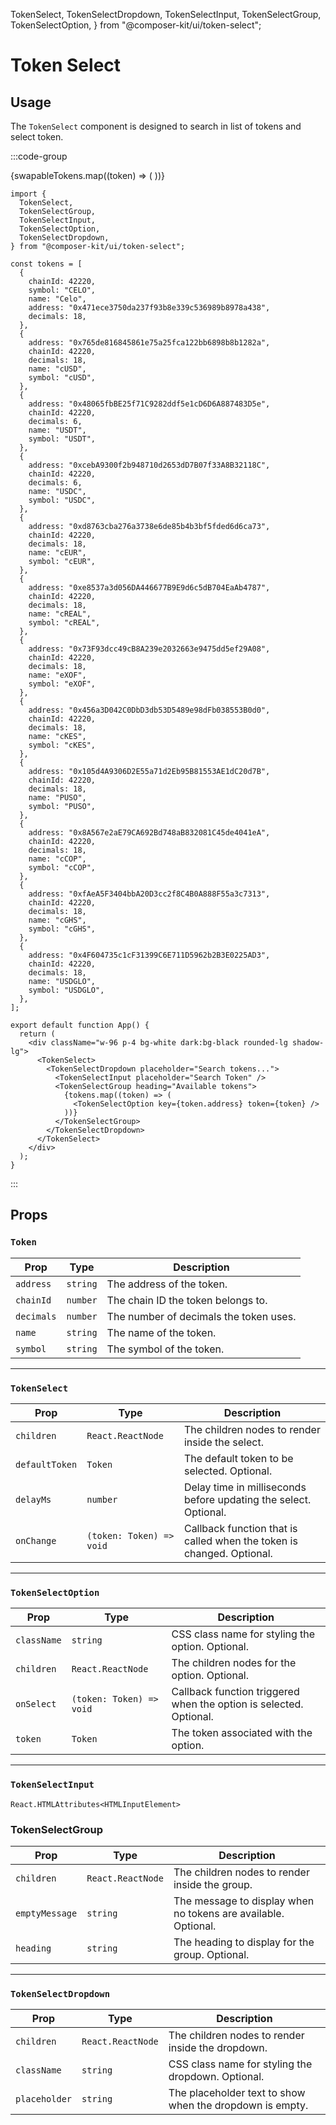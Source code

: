   TokenSelect,
  TokenSelectDropdown,
  TokenSelectInput,
  TokenSelectGroup,
  TokenSelectOption,
} from "@composer-kit/ui/token-select";

# Token Select

## Usage

The `TokenSelect` component is designed to search in list of tokens and select token.

:::code-group

<div data-title="Preview">
  <div className="flex items-center justify-center">
    <TokenSelect delayMs={300}>
      <TokenSelectDropdown placeholder="Search tokens...">
        <TokenSelectInput placeholder="Search Token" />
        <TokenSelectGroup heading="Available tokens">
          {swapableTokens.map((token) => (
            <TokenSelectOption key={token.address} token={token} />
          ))}
        </TokenSelectGroup>
      </TokenSelectDropdown>
    </TokenSelect>
  </div>
</div>

```tsx [app.tsx]
import {
  TokenSelect,
  TokenSelectGroup,
  TokenSelectInput,
  TokenSelectOption,
  TokenSelectDropdown,
} from "@composer-kit/ui/token-select";

const tokens = [
  {
    chainId: 42220,
    symbol: "CELO",
    name: "Celo",
    address: "0x471ece3750da237f93b8e339c536989b8978a438",
    decimals: 18,
  },
  {
    address: "0x765de816845861e75a25fca122bb6898b8b1282a",
    chainId: 42220,
    decimals: 18,
    name: "cUSD",
    symbol: "cUSD",
  },
  {
    address: "0x48065fbBE25f71C9282ddf5e1cD6D6A887483D5e",
    chainId: 42220,
    decimals: 6,
    name: "USDT",
    symbol: "USDT",
  },
  {
    address: "0xcebA9300f2b948710d2653dD7B07f33A8B32118C",
    chainId: 42220,
    decimals: 6,
    name: "USDC",
    symbol: "USDC",
  },
  {
    address: "0xd8763cba276a3738e6de85b4b3bf5fded6d6ca73",
    chainId: 42220,
    decimals: 18,
    name: "cEUR",
    symbol: "cEUR",
  },
  {
    address: "0xe8537a3d056DA446677B9E9d6c5dB704EaAb4787",
    chainId: 42220,
    decimals: 18,
    name: "cREAL",
    symbol: "cREAL",
  },
  {
    address: "0x73F93dcc49cB8A239e2032663e9475dd5ef29A08",
    chainId: 42220,
    decimals: 18,
    name: "eXOF",
    symbol: "eXOF",
  },
  {
    address: "0x456a3D042C0DbD3db53D5489e98dFb038553B0d0",
    chainId: 42220,
    decimals: 18,
    name: "cKES",
    symbol: "cKES",
  },
  {
    address: "0x105d4A9306D2E55a71d2Eb95B81553AE1dC20d7B",
    chainId: 42220,
    decimals: 18,
    name: "PUSO",
    symbol: "PUSO",
  },
  {
    address: "0x8A567e2aE79CA692Bd748aB832081C45de4041eA",
    chainId: 42220,
    decimals: 18,
    name: "cCOP",
    symbol: "cCOP",
  },
  {
    address: "0xfAeA5F3404bbA20D3cc2f8C4B0A888F55a3c7313",
    chainId: 42220,
    decimals: 18,
    name: "cGHS",
    symbol: "cGHS",
  },
  {
    address: "0x4F604735c1cF31399C6E711D5962b2B3E0225AD3",
    chainId: 42220,
    decimals: 18,
    name: "USDGLO",
    symbol: "USDGLO",
  },
];

export default function App() {
  return (
    <div className="w-96 p-4 bg-white dark:bg-black rounded-lg shadow-lg">
      <TokenSelect>
        <TokenSelectDropdown placeholder="Search tokens...">
          <TokenSelectInput placeholder="Search Token" />
          <TokenSelectGroup heading="Available tokens">
            {tokens.map((token) => (
              <TokenSelectOption key={token.address} token={token} />
            ))}
          </TokenSelectGroup>
        </TokenSelectDropdown>
      </TokenSelect>
    </div>
  );
}
```

:::

## Props

### `Token`

| Prop       | Type     | Description                            |
| ---------- | -------- | -------------------------------------- |
| `address`  | `string` | The address of the token.              |
| `chainId`  | `number` | The chain ID the token belongs to.     |
| `decimals` | `number` | The number of decimals the token uses. |
| `name`     | `string` | The name of the token.                 |
| `symbol`   | `string` | The symbol of the token.               |

---

### `TokenSelect`

| Prop           | Type                     | Description                                                           |
| -------------- | ------------------------ | --------------------------------------------------------------------- |
| `children`     | `React.ReactNode`        | The children nodes to render inside the select.                       |
| `defaultToken` | `Token`                  | The default token to be selected. Optional.                           |
| `delayMs`      | `number`                 | Delay time in milliseconds before updating the select. Optional.      |
| `onChange`     | `(token: Token) => void` | Callback function that is called when the token is changed. Optional. |

---

### `TokenSelectOption`

| Prop        | Type                     | Description                                                        |
| ----------- | ------------------------ | ------------------------------------------------------------------ |
| `className` | `string`                 | CSS class name for styling the option. Optional.                   |
| `children`  | `React.ReactNode`        | The children nodes for the option. Optional.                       |
| `onSelect`  | `(token: Token) => void` | Callback function triggered when the option is selected. Optional. |
| `token`     | `Token`                  | The token associated with the option.                              |

---

### `TokenSelectInput`

`React.HTMLAttributes<HTMLInputElement>`

### TokenSelectGroup

| Prop           | Type              | Description                                                    |
| -------------- | ----------------- | -------------------------------------------------------------- |
| `children`     | `React.ReactNode` | The children nodes to render inside the group.                 |
| `emptyMessage` | `string`          | The message to display when no tokens are available. Optional. |
| `heading`      | `string`          | The heading to display for the group. Optional.                |

---

### `TokenSelectDropdown`

| Prop          | Type              | Description                                              |
| ------------- | ----------------- | -------------------------------------------------------- |
| `children`    | `React.ReactNode` | The children nodes to render inside the dropdown.        |
| `className`   | `string`          | CSS class name for styling the dropdown. Optional.       |
| `placeholder` | `string`          | The placeholder text to show when the dropdown is empty. |

